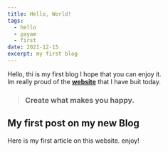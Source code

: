 ```yaml
---
title: Hello, World!
tags:
  - hello
  - payam
  - first
date: 2021-12-15
excerpt: my first blog
---
```


Hello, thi is my first blog I hope that you can enjoy it.  
Im really proud of the [**website**](https://joinx.me) that I have buit today.

> ### Create what makes you happy.

## My first post on my new Blog

Here is my first article on this website. enjoy!
